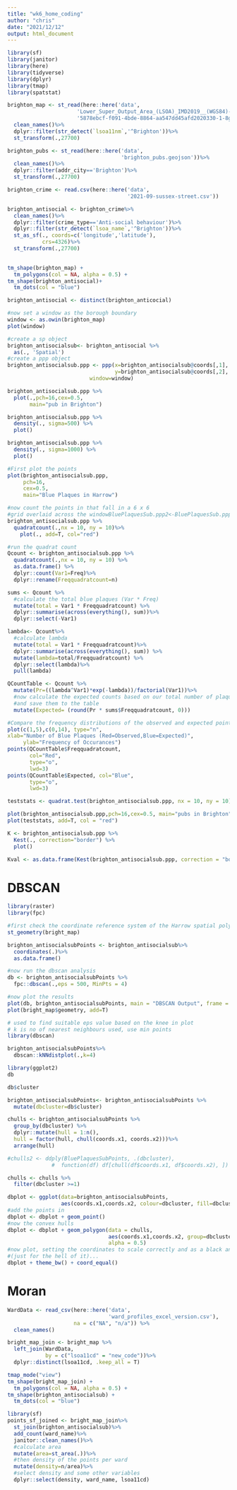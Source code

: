 ```yaml
---
title: "wk6_home_coding"
author: "chris"
date: "2021/12/12"
output: html_document
---
```


```r
library(sf)
library(janitor)
library(here)
library(tidyverse)
library(dplyr)
library(tmap)
library(spatstat)
```

```r
brighton_map <- st_read(here::here('data',
                      'Lower_Super_Output_Area_(LSOA)_IMD2019__(WGS84)-shp',
                      '5878ebcf-f091-4bde-8864-aa547dd45afd2020330-1-8g4usn.8evuq.shp'))%>%
  clean_names()%>%
  dplyr::filter(str_detect(`lsoa11nm`,'^Brighton'))%>%
  st_transform(.,27700)
```


```r
brighton_pubs <- st_read(here::here('data',
                                    'brighton_pubs.geojson'))%>%
  clean_names()%>%
  dplyr::filter(addr_city=='Brighton')%>%
  st_transform(.,27700)


```

```r
brighton_crime <- read.csv(here::here('data',
                                      '2021-09-sussex-street.csv'))
```

```r
brighton_antisocial <- brighton_crime%>%
  clean_names()%>%
  dplyr::filter(crime_type=='Anti-social behaviour')%>%
  dplyr::filter(str_detect(`lsoa_name`,'^Brighton'))%>%
  st_as_sf(., coords=c('longitude','latitude'),
           crs=4326)%>%
  st_transform(.,27700)
  
```

```r
tm_shape(brighton_map) +
  tm_polygons(col = NA, alpha = 0.5) +
tm_shape(brighton_antisocial)+
  tm_dots(col = "blue")
```
```r
brighton_antisocial <- distinct(brighton_anticocial)
```



```r
#now set a window as the borough boundary
window <- as.owin(brighton_map)
plot(window)
```
```r
#create a sp object
brighton_antisocialsub<- brighton_antisocial %>%
  as(., 'Spatial')
#create a ppp object
brighton_antisocialsub.ppp <- ppp(x=brighton_antisocialsub@coords[,1],
                                  y=brighton_antisocialsub@coords[,2],
                          window=window)
```

```r
brighton_antisocialsub.ppp %>%
  plot(.,pch=16,cex=0.5, 
       main="pub in Brighton")
```

```r
brighton_antisocialsub.ppp %>%
  density(., sigma=500) %>%
  plot()
```
```r
brighton_antisocialsub.ppp %>%
  density(., sigma=1000) %>%
  plot()
```
```r
#First plot the points
plot(brighton_antisocialsub.ppp,
     pch=16,
     cex=0.5, 
     main="Blue Plaques in Harrow")

#now count the points in that fall in a 6 x 6
#grid overlaid across the windowBluePlaquesSub.ppp2<-BluePlaquesSub.ppp %>%
brighton_antisocialsub.ppp %>%
  quadratcount(.,nx = 10, ny = 10)%>%
    plot(., add=T, col="red")
```
```r
#run the quadrat count
Qcount <- brighton_antisocialsub.ppp %>%
  quadratcount(.,nx = 10, ny = 10) %>%
  as.data.frame() %>%
  dplyr::count(Var1=Freq)%>%
  dplyr::rename(Freqquadratcount=n)
```

```r
sums <- Qcount %>%
  #calculate the total blue plaques (Var * Freq)
  mutate(total = Var1 * Freqquadratcount) %>%
  dplyr::summarise(across(everything(), sum))%>%
  dplyr::select(-Var1) 

lambda<- Qcount%>%
  #calculate lambda
  mutate(total = Var1 * Freqquadratcount)%>%
  dplyr::summarise(across(everything(), sum)) %>%
  mutate(lambda=total/Freqquadratcount) %>%
  dplyr::select(lambda)%>%
  pull(lambda)
```

```r
QCountTable <- Qcount %>%
  mutate(Pr=((lambda^Var1)*exp(-lambda))/factorial(Var1))%>%
  #now calculate the expected counts based on our total number of plaques
  #and save them to the table
  mutate(Expected= (round(Pr * sums$Freqquadratcount, 0)))

#Compare the frequency distributions of the observed and expected point patterns
plot(c(1,5),c(0,14), type="n",
xlab="Number of Blue Plaques (Red=Observed,Blue=Expected)", 
     ylab="Frequency of Occurances")
points(QCountTable$Freqquadratcount, 
       col="Red", 
       type="o", 
       lwd=3)
points(QCountTable$Expected, col="Blue", 
       type="o", 
       lwd=3)
```

```r
teststats <- quadrat.test(brighton_antisocialsub.ppp, nx = 10, ny = 10)

plot(brighton_antisocialsub.ppp,pch=16,cex=0.5, main="pubs in Brighton")
plot(teststats, add=T, col = "red")
```

```r
K <- brighton_antisocialsub.ppp %>%
  Kest(., correction="border") %>%
  plot()
```

```r
Kval <- as.data.frame(Kest(brighton_antisocialsub.ppp, correction = "border"))
```

# DBSCAN

```r
library(raster)
library(fpc)
```
```r
#first check the coordinate reference system of the Harrow spatial polygon:
st_geometry(bright_map)
```
```r
brighton_antisocialsubPoints <- brighton_antisocialsub%>%
  coordinates(.)%>%
  as.data.frame()

#now run the dbscan analysis
db <- brighton_antisocialsubPoints %>%
  fpc::dbscan(.,eps = 500, MinPts = 4)

#now plot the results
plot(db, brighton_antisocialsubPoints, main = "DBSCAN Output", frame = F)
plot(bright_map$geometry, add=T)
```
```r
# used to find suitable eps value based on the knee in plot
# k is no of nearest neighbours used, use min points
library(dbscan)

brighton_antisocialsubPoints%>%
  dbscan::kNNdistplot(.,k=4)
```
```r
library(ggplot2)
db
```

```r
db$cluster
```

```r
brighton_antisocialsubPoints<- brighton_antisocialsubPoints %>%
  mutate(dbcluster=db$cluster)
```

```r
chulls <- brighton_antisocialsubPoints %>%
  group_by(dbcluster) %>%
  dplyr::mutate(hull = 1:n(),
  hull = factor(hull, chull(coords.x1, coords.x2)))%>%
  arrange(hull)

#chulls2 <- ddply(BluePlaquesSubPoints, .(dbcluster), 
              #  function(df) df[chull(df$coords.x1, df$coords.x2), ])
```

```r
chulls <- chulls %>%
  filter(dbcluster >=1)
```


```r
dbplot <- ggplot(data=brighton_antisocialsubPoints, 
                 aes(coords.x1,coords.x2, colour=dbcluster, fill=dbcluster)) 
#add the points in
dbplot <- dbplot + geom_point()
#now the convex hulls
dbplot <- dbplot + geom_polygon(data = chulls, 
                                aes(coords.x1,coords.x2, group=dbcluster), 
                                alpha = 0.5) 
#now plot, setting the coordinates to scale correctly and as a black and white plot 
#(just for the hell of it)...
dbplot + theme_bw() + coord_equal()
```

# Moran
```r
WardData <- read_csv(here::here('data',
                                'ward_profiles_excel_version.csv'), 
                     na = c("NA", "n/a")) %>% 
  clean_names()
```
```r
bright_map_join <- bright_map %>% 
  left_join(WardData, 
            by = c("lsoa11cd" = "new_code"))%>%
  dplyr::distinct(lsoa11cd, .keep_all = T)

```

```r
tmap_mode("view")
tm_shape(bright_map_join) +
  tm_polygons(col = NA, alpha = 0.5) +
tm_shape(brighton_antisocialsub) +
  tm_dots(col = "blue")
```


```r
library(sf)
points_sf_joined <- bright_map_join%>%
  st_join(brighton_antisocialsub)%>%
  add_count(ward_name)%>%
  janitor::clean_names()%>%
  #calculate area
  mutate(area=st_area(.))%>%
  #then density of the points per ward
  mutate(density=n/area)%>%
  #select density and some other variables 
  dplyr::select(density, ward_name, lsoa11cd)
```


